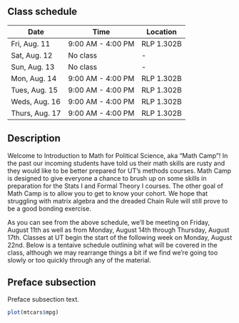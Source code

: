 ## Class schedule

| Date           | Time              | Location   |
|----------------|-------------------|------------|
| Fri, Aug. 11   | 9:00 AM - 4:00 PM | RLP 1.302B |
| Sat, Aug. 12   | No class          | -          |
| Sun, Aug. 13   | No class          | -          |
| Mon, Aug. 14   | 9:00 AM - 4:00 PM | RLP 1.302B |
| Tues, Aug. 15  | 9:00 AM - 4:00 PM | RLP 1.302B |
| Weds, Aug. 16  | 9:00 AM - 4:00 PM | RLP 1.302B |
| Thurs, Aug. 17 | 9:00 AM - 4:00 PM | RLP 1.302B |

## Description {.unnumbered}

Welcome to Introduction to Math for Political Science, aka “Math Camp”! In the past our incoming students have told us their math skills are rusty and they would like to be better prepared for UT’s methods courses. Math Camp is designed to give everyone a chance to brush up on some skills in preparation for the Stats I and Formal Theory I courses. The other goal of Math Camp is to allow you to get to know your cohort. We hope that struggling with matrix algebra and the dreaded Chain Rule will still prove to be a good bonding exercise.

As you can see from the above schedule, we’ll be meeting on Friday, August 11th as well as from Monday, August 14th through Thursday, August 17th. Classes at UT begin the start of the following week on Monday, August 22nd. Below is a tentaive schedule outlining what will be covered in the class, although we may rearrange things a bit if we find we’re going too slowly or too quickly through any of the material.

## Preface subsection {.unnumbered}

Preface subsection text.

```r
plot(mtcars$mpg)
```

